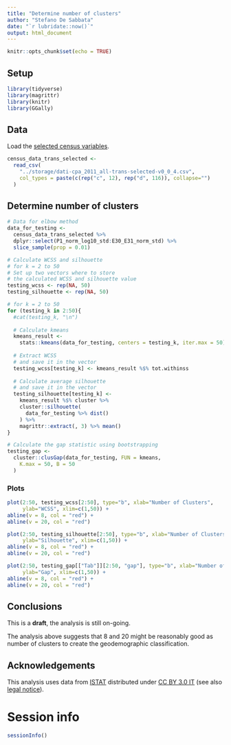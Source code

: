 ```yaml
---
title: "Determine number of clusters"
author: "Stefano De Sabbata"
date: "`r lubridate::now()`"
output: html_document
---
```


```r
knitr::opts_chunk$set(echo = TRUE)
```

## Setup

```r
library(tidyverse)
library(magrittr)
library(knitr)
library(GGally)
```



## Data

Load the [selected census variables](50-prep/111-classification-variable-selection.html).

```r
census_data_trans_selected <-
  read_csv(
    "../storage/dati-cpa_2011_all-trans-selected-v0_0_4.csv",
    col_types = paste(c(rep("c", 12), rep("d", 116)), collapse="")
  )
```

## Determine number of clusters

```r
# Data for elbow method
data_for_testing <-
  census_data_trans_selected %>%
  dplyr::select(P1_norm_log10_std:E30_E31_norm_std) %>% 
  slice_sample(prop = 0.01)
```

```r
# Calculate WCSS and silhouette
# for k = 2 to 50
# Set up two vectors where to store
# the calculated WCSS and silhouette value
testing_wcss <- rep(NA, 50)
testing_silhouette <- rep(NA, 50)

# for k = 2 to 50
for (testing_k in 2:50){
  #cat(testing_k, "\n")
  
  # Calculate kmeans
  kmeans_result <- 
    stats::kmeans(data_for_testing, centers = testing_k, iter.max = 50)
  
  # Extract WCSS
  # and save it in the vector
  testing_wcss[testing_k] <- kmeans_result %$% tot.withinss
  
  # Calculate average silhouette
  # and save it in the vector
  testing_silhouette[testing_k] <- 
    kmeans_result %$% cluster %>%
    cluster::silhouette(
      data_for_testing %>% dist()
    ) %>%
    magrittr::extract(, 3) %>% mean()
}
```

```r
# Calculate the gap statistic using bootstrapping
testing_gap <- 
  cluster::clusGap(data_for_testing, FUN = kmeans, 
    K.max = 50, B = 50
  )
```

### Plots

```r
plot(2:50, testing_wcss[2:50], type="b", xlab="Number of Clusters", 
     ylab="WCSS", xlim=c(1,50)) +
abline(v = 8, col = "red") +
abline(v = 20, col = "red")
```

```r
plot(2:50, testing_silhouette[2:50], type="b", xlab="Number of Clusters", 
     ylab="Silhouette", xlim=c(1,50)) +
abline(v = 8, col = "red") +
abline(v = 20, col = "red")
```

```r
plot(2:50, testing_gap[["Tab"]][2:50, "gap"], type="b", xlab="Number of Clusters", 
     ylab="Gap", xlim=c(1,50)) +
abline(v = 8, col = "red") +
abline(v = 20, col = "red")
```

## Conclusions

This is a **draft**, the analysis is still on-going.

The analysis above suggests that 8 and 20 might be reasonably good as number of clusters to create the geodemographic classification.



## Acknowledgements

This analysis uses data from [ISTAT](https://www.istat.it/it/archivio/104317) distributed under [CC BY 3.0 IT](https://creativecommons.org/licenses/by/3.0/it/deed.en) (see also [legal notice](https://www.istat.it/it/note-legali)).



# Session info

```r
sessionInfo()
```

